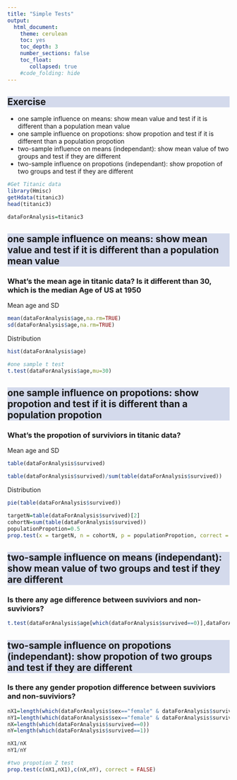 ```yaml
---
title: "Simple Tests"
output:
  html_document:
    theme: cerulean
    toc: yes
    toc_depth: 3
    number_sections: false
    toc_float: 
       collapsed: true
    #code_folding: hide
---
```


```{=html}
<style>
h2 {
  background-color: #D4DAEC;
}
</style>
```




## Exercise

-   one sample influence on means: show mean value and test if it is different than a population mean value
-   one sample influence on propotions: show propotion and test if it is different than a population propotion
-   two-sample influence on means (independant): show mean value of two groups and test if they are different
-   two-sample influence on propotions (independant): show propotion of two groups and test if they are different



```r

#Get Titanic data
library(Hmisc)
getHdata(titanic3)
head(titanic3)

dataForAnalysis=titanic3

```


## one sample influence on means: show mean value and test if it is different than a population mean value

### What's the mean age in titanic data? Is it different than 30, which is the median Age of US at 1950

Mean age and SD

```r

mean(dataForAnalysis$age,na.rm=TRUE)
sd(dataForAnalysis$age,na.rm=TRUE)

```

Distribution

```r

hist(dataForAnalysis$age)

```

```r
#one sample t test
t.test(dataForAnalysis$age,mu=30)

```


## one sample influence on propotions: show propotion and test if it is different than a population propotion

### What's the propotion of surviviors in titanic data?

Mean age and SD

```r

table(dataForAnalysis$survived)

table(dataForAnalysis$survived)/sum(table(dataForAnalysis$survived))

```

Distribution

```r

pie(table(dataForAnalysis$survived))

```


```r
targetN=table(dataForAnalysis$survived)[2]
cohortN=sum(table(dataForAnalysis$survived))
populationPropotion=0.5
prop.test(x = targetN, n = cohortN, p = populationPropotion, correct = FALSE)

```




## two-sample influence on means (independant): show mean value of two groups and test if they are different

### Is there any age difference between suviviors and non-suviviors?

```r

t.test(dataForAnalysis$age[which(dataForAnalysis$survived==0)],dataForAnalysis$age[which(dataForAnalysis$survived==1)])

```



## two-sample influence on propotions (independant): show propotion of two groups and test if they are different

### Is there any gender propotion difference between suviviors and non-suviviors?

```r

nX1=length(which(dataForAnalysis$sex=="female" & dataForAnalysis$survived==0))
nY1=length(which(dataForAnalysis$sex=="female" & dataForAnalysis$survived==1))
nX=length(which(dataForAnalysis$survived==0))
nY=length(which(dataForAnalysis$survived==1))

nX1/nX
nY1/nY


```




```r
#two propotion Z test
prop.test(c(nX1,nX1),c(nX,nY), correct = FALSE)

```








